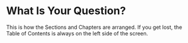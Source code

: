 # What Is Your Question?

This is how the Sections and Chapters are arranged. If you get lost, the Table of Contents is always on the left side of the screen.  

